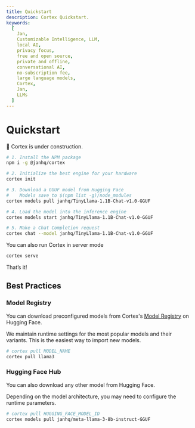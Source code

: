 ```yaml
---
title: Quickstart
description: Cortex Quickstart.
keywords:
  [
    Jan,
    Customizable Intelligence, LLM,
    local AI,
    privacy focus,
    free and open source,
    private and offline,
    conversational AI,
    no-subscription fee,
    large language models,
    Cortex,
    Jan,
    LLMs
  ]
---
```



# Quickstart

<Callout type="warning">
🚧 Cortex is under construction.
</Callout>

```bash
# 1. Install the NPM package
npm i -g @janhq/cortex

# 2. Initialize the best engine for your hardware
cortex init

# 3. Download a GGUF model from Hugging Face
#    Models save to $(npm list -g)/node_modules
cortex models pull janhq/TinyLlama-1.1B-Chat-v1.0-GGUF

# 4. Load the model into the inference engine
cortex models start janhq/TinyLlama-1.1B-Chat-v1.0-GGUF

# 5. Make a Chat Completion request
cortex chat --model janhq/TinyLlama-1.1B-Chat-v1.0-GGUF
```

You can also run Cortex in server mode
```bash
cortex serve
```

That’s it! 

## Best Practices

### Model Registry

You can download preconfigured models from Cortex's [Model Registry](https://huggingface.co/janhq) on Hugging Face. 

We maintain runtime settings for the most popular models and their variants. This is the easiest way to import new models.

```bash
# cortex pull MODEL_NAME
cortex pull llama3
```

### Hugging Face Hub

You can also download any other model from Hugging Face. 

Depending on the model architecture, you may need to configure the runtime parameters.

```bash
# cortex pull HUGGING_FACE_MODEL_ID
cortex models pull janhq/meta-llama-3-8b-instruct-GGUF
```
